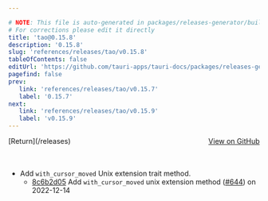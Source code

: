 ```yaml
---

# NOTE: This file is auto-generated in packages/releases-generator/build.ts
# For corrections please edit it directly
title: 'tao@0.15.8'
description: '0.15.8'
slug: 'references/releases/tao/v0.15.8'
tableOfContents: false
editUrl: 'https://github.com/tauri-apps/tauri-docs/packages/releases-generator/build.ts'
pagefind: false
prev:
   link: 'references/releases/tao/v0.15.7'
   label: '0.15.7'
next:
   link: 'references/releases/tao/v0.15.9'
   label: 'v0.15.9'
---
```


			

<ReleaseSidebar slug="references/releases/tao"  packageName="tao" />

<div style="margin-bottom:3rem; display: flex; justify-content: space-between; align-items: center"><span>[Return](/releases)</span><span><a href="https://github.com/tauri-apps/tao/releases/tag/tao-v0.15.8">View on GitHub</a></span></div>

- Add `with_cursor_moved` Unix extension trait method.
  - [8c6b2d05](https://github.com/tauri-apps/tao/commit/8c6b2d05ae55cefe72bd63d1adfeca6c20058879) Add `with_cursor_moved` unix extension method ([#644](https://github.com/tauri-apps/tao/pull/644)) on 2022-12-14


